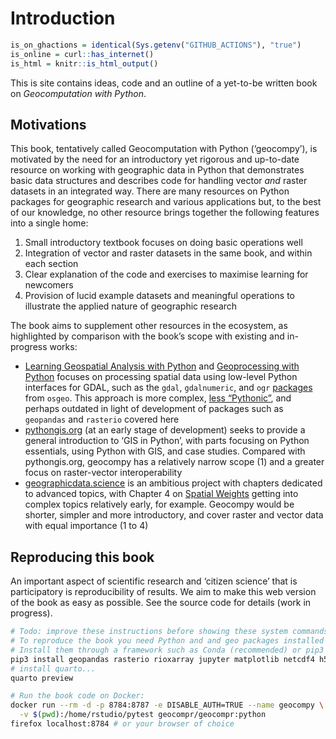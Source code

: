 
# Introduction

```r
is_on_ghactions = identical(Sys.getenv("GITHUB_ACTIONS"), "true")
is_online = curl::has_internet()
is_html = knitr::is_html_output()
```

This is site contains ideas, code and an outline of a yet-to-be written book on *Geocomputation with Python*.

## Motivations

This book, tentatively called Geocomputation with Python ('geocompy'), is motivated by the need for an introductory yet rigorous and up-to-date resource on working with geographic data in Python that demonstrates basic data structures and describes code for handling vector *and* raster datasets in an integrated way.
There are many resources on Python packages for geographic research and various applications but, to the best of our knowledge, no other resource brings together the following features into a single home:

1. Small introductory textbook focuses on doing basic operations well
2. Integration of vector and raster datasets in the same book, and within each section
3. Clear explanation of the code and exercises to maximise learning for newcomers
4. Provision of lucid example datasets and meaningful operations to illustrate the applied nature of geographic research

The book aims to supplement other resources in the ecosystem, as highlighted by comparison with the book's scope with existing and in-progress works:

- [Learning Geospatial Analysis with Python](https://www.packtpub.com/product/learning-geospatial-analysis-with-python/9781783281138) and [Geoprocessing with Python](https://www.manning.com/books/geoprocessing-with-python) focuses on processing spatial data using low-level Python interfaces for GDAL, such as the `gdal`, `gdalnumeric`, and `ogr` [packages](https://gdal.org/api/python.html) from `osgeo`. This approach is more complex, [less "Pythonic"](https://rasterio.readthedocs.io/en/latest/intro.html#philosophy), and perhaps outdated in light of development of packages such as `geopandas` and `rasterio` covered here
- [pythongis.org](https://pythongis.org/) (at an early stage of development) seeks to provide a general introduction to 'GIS in Python', with parts focusing on Python essentials, using Python with GIS, and case studies. Compared with pythongis.org, geocompy has a relatively narrow scope (1) and a greater focus on raster-vector interoperability
- [geographicdata.science](https://geographicdata.science/book/intro.html) is an ambitious project with chapters dedicated to advanced topics, with Chapter 4 on [Spatial Weights](https://geographicdata.science/book/notebooks/04_spatial_weights.html) getting into complex topics relatively early, for example. Geocompy would be shorter, simpler and more introductory, and cover raster and vector data with equal importance (1 to 4)

## Reproducing this book
<!-- Would this live better in the README (RL 2022-02-16) -->

An important aspect of scientific research and 'citizen science' that is participatory is reproducibility of results.
We aim to make this web version of the book as easy as possible. See the source code for details (work in progress).

```bash
# Todo: improve these instructions before showing these system commands
# To reproduce the book you need Python and and geo packages installed
# Install them through a framework such as Conda (recommended) or pip3 as follows:
pip3 install geopandas rasterio rioxarray jupyter matplotlib netcdf4 h5netcdf 
# install quarto...
quarto preview

# Run the book code on Docker:
docker run --rm -d -p 8784:8787 -e DISABLE_AUTH=TRUE --name geocompy \
  -v $(pwd):/home/rstudio/pytest geocompr/geocompr:python
firefox localhost:8784 # or your browser of choice
```



